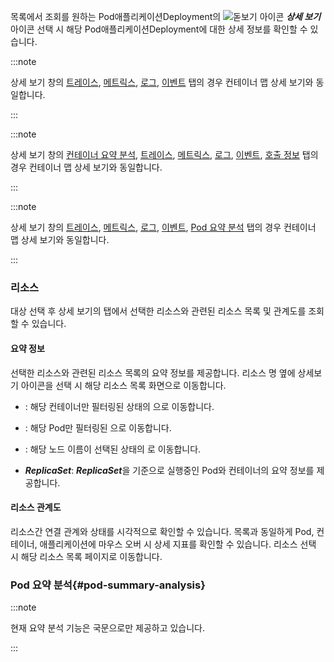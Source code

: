 목록에서 조회를 원하는 <InDoc pages="resource-pod-list">Pod</InDoc><InDoc pages="resource-application-list">애플리케이션</InDoc><InDoc pages="deployment-list">Deployment</InDoc>의 ![돋보기 아이콘](/img/ic-search.svg) ***상세 보기*** 아이콘 선택 시 해당 <InDoc pages="resource-pod-list">Pod</InDoc><InDoc pages="resource-application-list">애플리케이션</InDoc><InDoc pages="deployment-list">Deployment</InDoc>에 대한 상세 정보를 확인할 수 있습니다.

<InDoc pages="resource-pod-list">

<ImgLang img='k8s-pod-list-detail.png' desc='Pod 목록 상세 ' />

</InDoc>

<InDoc pages="resource-application-list">

<ImgLang img='k8s-app-list-detail.png' desc='Pod 목록 상세 ' />

</InDoc>

<InDoc pages="deployment-list">

<ImgLang img='k8s-deployment-list-detail.png' desc='deployment 목록 상세 ' />

</InDoc>

<Xclude pages="resource-application-list,resource-pod-list">

:::note 

상세 보기 창의 [트레이스](container-map-trace), [메트릭스](container-map-metrics), [로그](container-map-log), [이벤트](container-map-event) 탭의 경우 컨테이너 맵 상세 보기와 동일합니다.

:::

</Xclude>

<InDoc pages="resource-application-list">

:::note 

상세 보기 창의 [컨테이너 요약 분석](container-map-target-info#kube-summary-analysis), [트레이스](container-map-trace), [메트릭스](container-map-metrics), [로그](container-map-log), [이벤트](container-map-event), [호출 정보](container-map-call-information) 탭의 경우 컨테이너 맵 상세 보기와 동일합니다.

:::

</InDoc>

<InDoc pages="resource-pod-list">

:::note 

상세 보기 창의 [트레이스](container-map-trace), [메트릭스](container-map-metrics), [로그](container-map-log), [이벤트](container-map-event), [Pod 요약 분석](container-map-target-info#pod-summary-analysis) 탭의 경우 컨테이너 맵 상세 보기와 동일합니다.

:::

</InDoc>

### 리소스 

대상 선택 후 상세 보기의 <Cmdname sid="resource" className="uitext" /> 탭에서 선택한 리소스와 관련된 리소스 목록 및 관계도를 조회할 수 있습니다. 

#### 요약 정보

선택한 리소스와 관련된 리소스 목록의 요약 정보를 제공합니다. 리소스 명 옆에 상세보기 아이콘을 선택 시 해당 리소스 목록 화면으로 이동합니다. 

* <Cmdname sid="container" className="uitext" />: 해당 컨테이너만 필터링된 상태의 <Cmdname sid="container_list" className="uitext" />으로 이동합니다. 

* <Cmdname sid="podName" className="uitext" />: 해당 Pod만 필터링된 <Cmdname sid="podList" className="uitext" />으로 이동합니다. 

* <Cmdname sid="node" className="uitext" />: 해당 노드 이름이 선택된 상태의 <Cmdname sid="node_detail" className="uitext" />로 이동합니다. 

<InDoc pages="deployment-list">

* ***ReplicaSet***: ***ReplicaSet***을 기준으로 실행중인 Pod와 컨테이너의 요약 정보를 제공합니다.

</InDoc>

#### 리소스 관계도 

리소스간 연결 관계와 상태를 시각적으로 확인할 수 있습니다. 목록과 동일하게 Pod, 컨테이너, 애플리케이션에 마우스 오버 시 상세 지표를 확인할 수 있습니다. 리소스 선택 시 해당 리소스 목록 페이지로 이동합니다.

<InDoc pages="resource-pod-list">

### Pod 요약 분석{#pod-summary-analysis}


<PodSummary />

:::note 

현재 요약 분석 기능은 국문으로만 제공하고 있습니다. 

:::

</InDoc>